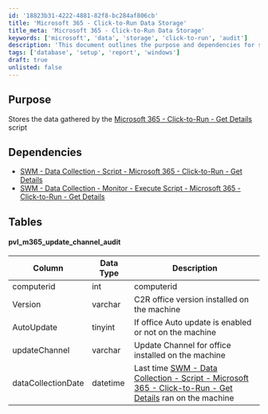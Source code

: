 ```yaml
---
id: '18823b31-4222-4881-82f8-bc284af806cb'
title: 'Microsoft 365 - Click-to-Run Data Storage'
title_meta: 'Microsoft 365 - Click-to-Run Data Storage'
keywords: ['microsoft', 'data', 'storage', 'click-to-run', 'audit']
description: 'This document outlines the purpose and dependencies for storing data gathered by the Microsoft 365 Click-to-Run Get Details script. It includes information about the data structure and the specific tables used for auditing update channels.'
tags: ['database', 'setup', 'report', 'windows']
draft: true
unlisted: false
---
```

## Purpose

Stores the data gathered by the [Microsoft 365 - Click-to-Run - Get Details](https://proval.itglue.com/DOC-5078775-13932545) script

## Dependencies

- [SWM - Data Collection - Script - Microsoft 365 - Click-to-Run - Get Details](https://proval.itglue.com/DOC-5078775-13932545)
- [SWM - Data Collection - Monitor - Execute Script - Microsoft 365 - Click-to-Run - Get Details](https://proval.itglue.com/DOC-5078775-14568059)

## Tables

#### pvl_m365_update_channel_audit

| Column            | Data Type | Description                                                                                     |
|-------------------|-----------|-------------------------------------------------------------------------------------------------|
| computerid        | int       | computerid                                                                                      |
| Version           | varchar   | C2R office version installed on the machine                                                    |
| AutoUpdate        | tinyint   | If office Auto update is enabled or not on the machine                                         |
| updateChannel     | varchar   | Update Channel for office installed on the machine                                             |
| dataCollectionDate| datetime  | Last time [SWM - Data Collection - Script - Microsoft 365 - Click-to-Run - Get Details](https://proval.itglue.com/DOC-5078775-13932545) ran on the machine |













